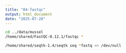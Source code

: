 ```yaml
---
title: "04-fastqc"
output: html_document
date: "2025-07-28"
---
```



```bash
cd ../data/mussel
/home/shared/FastQC-0.12.1/fastqc *
```

```bash
/home/shared/seqtk-1.4/seqtk seq *fastq >> /dev/null
```

